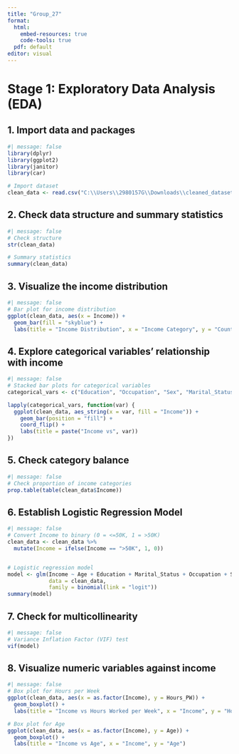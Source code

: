 ```yaml
---
title: "Group_27"
format: 
  html:
    embed-resources: true
    code-tools: true
  pdf: default
editor: visual
---
```


# Stage 1: Exploratory Data Analysis (EDA)

## 1. Import data and packages

```r
#| message: false
library(dplyr)
library(ggplot2)
library(janitor)
library(car)

# Import dataset
clean_data <- read.csv("C:\\Users\\2980157G\\Downloads\\cleaned_dataset27_1.1.csv") 
```

## 2. Check data structure and summary statistics

```r
#| message: false
# Check structure
str(clean_data)

# Summary statistics
summary(clean_data)
```

## 3. Visualize the income distribution

```r
#| message: false
# Bar plot for income distribution
ggplot(clean_data, aes(x = Income)) + 
  geom_bar(fill = "skyblue") +
  labs(title = "Income Distribution", x = "Income Category", y = "Count")
```

## 4. Explore categorical variables' relationship with income

```r
#| message: false
# Stacked bar plots for categorical variables
categorical_vars <- c("Education", "Occupation", "Sex", "Marital_Status")

lapply(categorical_vars, function(var) {
  ggplot(clean_data, aes_string(x = var, fill = "Income")) +
    geom_bar(position = "fill") +
    coord_flip() +
    labs(title = paste("Income vs", var))
})
```

## 5. Check category balance

```r
#| message: false
# Check proportion of income categories
prop.table(table(clean_data$Income))
```

## 6. Establish Logistic Regression Model

```r
#| message: false
# Convert Income to binary (0 = <=50K, 1 = >50K)
clean_data <- clean_data %>%
  mutate(Income = ifelse(Income == ">50K", 1, 0))


# Logistic regression model
model <- glm(Income ~ Age + Education + Marital_Status + Occupation + Sex + Hours_PW + Nationality,
             data = clean_data, 
             family = binomial(link = "logit"))
summary(model)
```

## 7. Check for multicollinearity

```r
#| message: false
# Variance Inflation Factor (VIF) test
vif(model)
```

## 8. Visualize numeric variables against income

```r
#| message: false
# Box plot for Hours per Week
ggplot(clean_data, aes(x = as.factor(Income), y = Hours_PW)) +
  geom_boxplot() +
  labs(title = "Income vs Hours Worked per Week", x = "Income", y = "Hours per Week")

# Box plot for Age
ggplot(clean_data, aes(x = as.factor(Income), y = Age)) +
  geom_boxplot() +
  labs(title = "Income vs Age", x = "Income", y = "Age")
```

